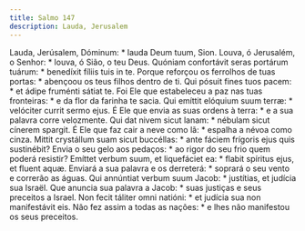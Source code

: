 ```yaml
---
title: Salmo 147
description: Lauda, Jerusalem
---
```


<div class="grid grid-cols-2 gap-5">
  <span class="text-justify">
    Lauda, Jerúsalem, Dóminum: * lauda Deum tuum, Sion.
  </span>
  <span class="text-justify">
    Louva, ó Jerusalém, o Senhor: * louva, ó Sião, o teu Deus.
  </span>
  <span class="text-justify">
    Quóniam confortávit seras portárum tuárum: * benedíxit fíliis tuis in te.
  </span>
  <span class="text-justify">
    Porque reforçou os ferrolhos de tuas portas: * abençoou os teus filhos
    dentro de ti.
  </span>
  <span class="text-justify">
    Qui pósuit fines tuos pacem: * et ádipe fruménti sátiat te.
  </span>
  <span class="text-justify">
    Foi Ele que estabeleceu a paz nas tuas fronteiras: * e da flor da farinha te
    sacia.
  </span>
  <span class="text-justify">
    Qui emíttit elóquium suum terræ: * velóciter currit sermo ejus.
  </span>
  <span class="text-justify">
    É Ele que envia as suas ordens à terra: * e a sua palavra corre velozmente.
  </span>
  <span class="text-justify">
    Qui dat nivem sicut lanam: * nébulam sicut cínerem spargit.
  </span>
  <span class="text-justify">
    É Ele que faz cair a neve como lã: * espalha a névoa como cinza.
  </span>
  <span class="text-justify">
    Mittit crystállum suam sicut buccéllas: * ante fáciem frígoris ejus quis
    sustinébit?
  </span>
  <span class="text-justify">
    Envia o seu gelo aos pedaços: * ao rigor do seu frio quem poderá resistir?
  </span>
  <span class="text-justify">
    Emíttet verbum suum, et liquefáciet ea: * flabit spíritus ejus, et fluent
    aquæ.
  </span>
  <span class="text-justify">
    Enviará a sua palavra e os derreterá: * soprará o seu vento e correrão as
    águas.
  </span>
  <span class="text-justify">
    Qui annúntiat verbum suum Jacob: * justítias, et judícia sua Israël.
  </span>
  <span class="text-justify">
    Que anuncia sua palavra a Jacob: * suas justiças e seus preceitos a Israel.
  </span>
  <span class="text-justify">
    Non fecit táliter omni natióni: * et judícia sua non manifestávit eis.
  </span>
  <span class="text-justify">
    Não fez assim a todas as nações: * e lhes não manifestou os seus preceitos.
  </span>
</div>
